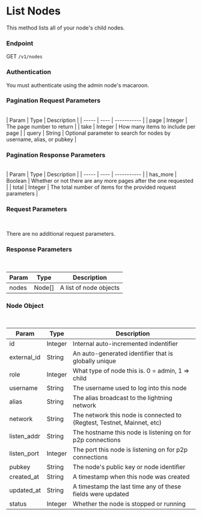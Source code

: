 # List Nodes

This method lists all of your node's child nodes.

### Endpoint

GET `/v1/nodes`

### Authentication

You must authenticate using the admin node's macaroon.

### Pagination Request Parameters
<br/>
| Param | Type | Description |
| ----- | ---- | ----------- |
| page  | Integer | The page number to return |
| take  | Integer | How many items to include per page |
| query | String  | Optional parameter to search for nodes by username, alias, or pubkey |

### Pagination Response Parameters
<br/>
| Param | Type | Description |
| ----- | ---- | ----------- |
| has_more | Boolean | Whether or not there are any more pages after the one requested |
| total | Integer | The total number of items for the provided request parameters |

### Request Parameters

<br/>

There are no additional request parameters.

### Response Parameters

<br />

| Param | Type | Description |
| ----- | ---- | ----------- |
| nodes | Node[] | A list of node objects |


### Node Object
<br />

| Param | Type | Description |
| ----- | ---- | ----------- |
| id | Integer | Internal auto-incremented indentifier |
| external_id | String | An auto-generated identifier that is globally unique |
| role | Integer | What type of node this is. 0 = admin, 1 => child |
| username | String | The username used to log into this node |
| alias | String | The alias broadcast to the lightning network |
| network | String | The network this node is connected to (Regtest, Testnet, Mainnet, etc) |
| listen_addr | String | The hostname this node is listening on for p2p connections |
| listen_port | Integer | The port this node is listening on for p2p connections |
| pubkey | String | The node's public key or node identifier |
| created_at | String | A timestamp when this node was created |
| updated_at | String | A timestamp the last time any of these fields were updated |
| status | Integer | Whether the node is stopped or running |
